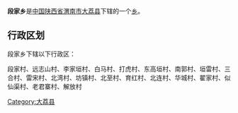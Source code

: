 {{中国乡级行政区
|行政区全称 = 段家乡
|景观照片文件名 = 
|景观照片描述 = 
|汉语拼音 =
|其他语言 = 
|其他语言名称 = 
|位置图文件名 = 
|位置图描述 = 
|自定义图片=
|上级行政区 = [[陕西省|陕西省]][[渭南市|渭南市]][[大荔县|大荔县]]
|行政区类别 = [[乡级行政区|乡]]
|行政区划代码 = 
|行政区划 = 
|村委会 = 
|居委会 = 
|建置时间 = 
|领导职位 = 
|领导名称 = 
|政府驻地 = 
|毗邻 = 
|地理坐标 = 
|总面积 = 
|总人口 = 
|户籍人口 = 
|户籍人口年份 = 
|常住人口 = 
|常住人口年份 = 
|人口密度 = 
|GDP = 
|邮政编码 = 
|电话区号 = 
|官方网站 = 
|网站名称 = 
}}
'''段家乡'''是[[中华人民共和国|中国]][[陕西省|陕西省]][[渭南市|渭南市]][[大荔县|大荔县]]下辖的一个[[乡级行政区|乡]]。

== 行政区划 ==
段家乡下辖以下行政区：

段家村、远志山村、李家垣村、白马村、打虎村、东高垣村、南郭村、垣雷村、三合村、雷宋村、北湾村、坊镇村、北至村、育红村、北连村、华城村、翟家村、似仙渠村、老君寨村、解放村

{{陕西小作品}}
{{大荔县行政区划}}

[[Category:大荔县|Category:大荔县]]